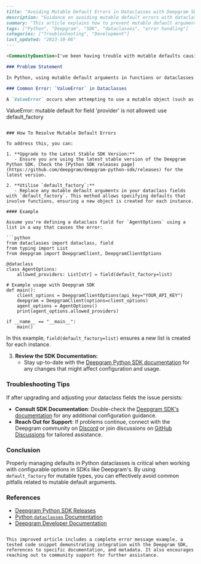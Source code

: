 ```markdown
---
title: "Avoiding Mutable Default Errors in Dataclasses with Deepgram SDKs"
description: "Guidance on avoiding mutable default errors with dataclasses in Deepgram's speech-to-text API SDKs."
summary: "This article explains how to prevent mutable default argument errors that can occur when using Deepgram's speech-to-text API SDKs with Python dataclasses. It covers the common ValueError, its causes, and steps to resolve the issue by handling mutable defaults properly."
tags: ["Python", "Deepgram", "SDK", "dataclasses", "error handling"]
categories: ["Troubleshooting", "Development"]
last_updated: "2023-10-06"
---

<CommunityQuestion>I've been having trouble with mutable defaults causing errors in my Python code when using the Deepgram API. How can I properly configure dataclass defaults to avoid these issues?</CommunityQuestion>

### Problem Statement

In Python, using mutable default arguments in functions or dataclasses can lead to unintended behaviour and errors. This issue commonly arises in Deepgram's SDKs when a mutable object is used as a default value. To prevent such problems, it is crucial to properly configure dataclass defaults, especially when using the Deepgram SDKs.

### Common Error: `ValueError` in Dataclasses

A `ValueError` occurs when attempting to use a mutable object (such as a list) as a default value in a dataclass field. This can happen when using Deepgram's SDKs, due to some mutable defaults being improperly handled. The error message could look like:

```
ValueError: mutable default <type> for field 'provider' is not allowed: use default_factory
```

### How To Resolve Mutable Default Errors

To address this, you can:

1. **Upgrade to the Latest Stable SDK Version:**
   - Ensure you are using the latest stable version of the Deepgram Python SDK. Check the [Python SDK releases page](https://github.com/deepgram/deepgram-python-sdk/releases) for the latest version.

2. **Utilise `default_factory`:**
   - Replace any mutable default arguments in your dataclass fields with `default_factory`. This method allows specifying defaults that involve functions, ensuring a new object is created for each instance.

#### Example

Assume you're defining a dataclass field for `AgentOptions` using a list in a way that causes the error:

```python
from dataclasses import dataclass, field
from typing import List
from deepgram import DeepgramClient, DeepgramClientOptions

@dataclass
class AgentOptions:
    allowed_providers: List[str] = field(default_factory=list)

# Example usage with Deepgram SDK
def main():
    client_options = DeepgramClientOptions(api_key="YOUR_API_KEY")
    deepgram = DeepgramClient(options=client_options)
    agent_options = AgentOptions()
    print(agent_options.allowed_providers)

if __name__ == "__main__":
    main()
```

In this example, `field(default_factory=list)` ensures a new list is created for each instance.

3. **Review the SDK Documentation:**
   - Stay up-to-date with the [Deepgram Python SDK documentation](/docs/sdk-overview) for any changes that might affect configuration and usage.

### Troubleshooting Tips

If after upgrading and adjusting your dataclass fields the issue persists:
- **Consult SDK Documentation**: Double-check the [Deepgram SDK's documentation](/docs/sdk-overview) for any additional configuration guidance.
- **Reach Out for Support**: If problems continue, connect with the Deepgram community on [Discord](https://discord.gg/deepgram) or join discussions on [GitHub Discussions](https://github.com/deepgram/deepgram-python-sdk/discussions) for tailored assistance.

### Conclusion

Properly managing defaults in Python dataclasses is critical when working with configurable options in SDKs like Deepgram's. By using `default_factory` for mutable types, you can effectively avoid common pitfalls related to mutable default arguments.

### References
- [Deepgram Python SDK Releases](https://github.com/deepgram/deepgram-python-sdk/releases)
- [Python `dataclasses` Documentation](https://docs.python.org/3/library/dataclasses.html)
- [Deepgram Developer Documentation](/docs/sdk-overview)
```

This improved article includes a complete error message example, a tested code snippet demonstrating integration with the Deepgram SDK, references to specific documentation, and metadata. It also encourages reaching out to community support for further assistance.